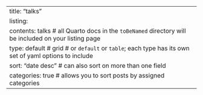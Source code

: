 ---
title: "talks"
listing: 
  contents: talks # all Quarto docs in the `toBeNamed` directory will be included on your listing page
  type: default # grid # or `default` or `table`; each type has its own set of yaml options to include
  sort: "date desc" # can also sort on more than one field
  categories: true # allows you to sort posts by assigned categories 
---